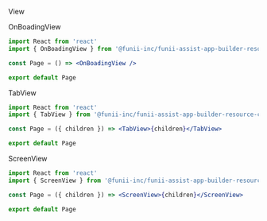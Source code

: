 
<Heading>View</Heading>

<Spacer size="xxl" />

<SubHeading>OnBoadingView</SubHeading>

<Spacer size="l" />

```jsx
import React from 'react'
import { OnBoadingView } from '@funii-inc/funii-assist-app-builder-resource-components'

const Page = () => <OnBoadingView />

export default Page
```

<Spacer size="xxl" />

<SubHeading>TabView</SubHeading>

<Spacer size="l" />

```jsx
import React from 'react'
import { TabView } from '@funii-inc/funii-assist-app-builder-resource-components'

const Page = ({ children }) => <TabView>{children}</TabView>

export default Page
```

<Spacer size="xxl" />

<SubHeading>ScreenView</SubHeading>

<Spacer size="l" />

```jsx
import React from 'react'
import { ScreenView } from '@funii-inc/funii-assist-app-builder-resource-components'

const Page = ({ children }) => <ScreenView>{children}</ScreenView>

export default Page
```

